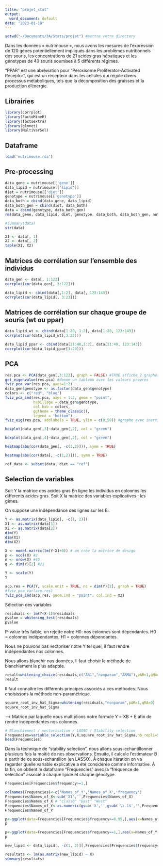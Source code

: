 ```yaml
---
title: "projet_stat"
output:
  word_document: default
date: "2023-01-18"
---
```


```r
setwd("~/Documents/3A/Stats/projet") #mettre votre directory
```

Dans les données « nutrimouse », nous avons les mesures de l'expression de 120 gènes potentiellement impliqués dans les problèmes nutritionnels des souris, les concentrations de 21 acides gras hépatiques et les génotypes de 40 souris soumises à 5 différents régimes.

"PPAR" est une abréviation pour "Peroxisome Proliferator-Activated Receptor", qui est un récepteur dans les cellules qui régule divers processus métaboliques, tels que la décomposition des graisses et la production d'énergie. 


## Librairies
```r
library(corrplot)
library(FactoMineR)
library(factoextra)
library(glmnet)
library(MultiVarSel)
```

## Dataframe

```r
load('nutrimouse.rda')
```

## Pre-processing

```r
data_gene = nutrimouse[['gene']]
data_lipid = nutrimouse[['lipid']]
diet = nutrimouse[['diet']]
genotype = nutrimouse[['genotype']]
data_both = cbind(data_gene, data_lipid)
data_both_gen = cbind(diet, data_both)
data = cbind(genotype, data_both_gen)
rm(data_gene, data_lipid, diet, genotype, data_both, data_both_gen, nutrimouse)
```

```r
#summary(data)
str(data)
```

```r
X1 <- data[, 1]
X2 <- data[, 2]
table(X1, X2)
```

## Matrices de corrélation sur l'ensemble des individus

```r
data_gen <- data[, 1:122]
corrplot(cor(data_gen[, 3:122]))
```

```r
data_lipid <- cbind(data[,1:2], data[, 123:143])
corrplot(cor(data_lipid[, 3:23]))
```

## Matrices de corrélation sur chaque groupe de souris (wt ou ppar)

```r
data_lipid_wt <- cbind(data[1:20, 1:2], data[1:20, 123:143])
corrplot(cor(data_lipid_wt[,3:23]))
```

```r
data_lipid_ppar <- cbind(data[21:40,1:2], data[21:40, 123:143])
corrplot(cor(data_lipid_ppar[3:23]))
```

## PCA

```r
res.pca <- PCA(data_gen[,3:122], graph = FALSE) #TRUE affiche 2 graphes directement
get_eigenvalue(res.pca) #donne un tableau avec les valeurs propres
fviz_pca_var(res.pca, axes=1:2)
data_gen$genotype <- as.factor(data_gen$genotype)
colors <- c("red", "blue")
fviz_pca_ind(res.pca, axes = 1:2, geom = "point",
             habillage = data_gen$genotype,
             col.hab = colors,
             ggtheme = theme_classic(),
             legend = "bottom")
fviz_eig(res.pca, addlabels = TRUE, ylim = c(0,50)) #graphe avec inertie
```

```r
boxplot(data_gen[,3]~data_gen[,2], col = "green")
```

```r
boxplot(data_gen[,4]~data_gen[,2], col = "green")
```

```r
heatmap(abs(cor(data_gen[, -c(1,2)])), symm = TRUE)
```

```r
heatmap(abs(cor(data[, -c(1,2)])), symm = TRUE)
```

```r
ref_data <- subset(data, diet == "ref")
```

## Selection de variables 


Soit Y la matrice des acides gras
En ligne les individus en colonnes les differents acides gras.
Soit X la matrice des variables explicatives : les gènes. 

On suppose une indépendance des lignes sur les Ei.

```r
Y <- as.matrix(data_lipid[, -c(1, 2)])
X1 <- as.matrix(data[1])
X2 <- as.matrix(data[2])
dim(Y)
dim(X1)
dim(X2)
```

```r
X <- model.matrix(lm(Y~X1+0)) # on crée la matrice de design
p <- ncol(X) #2
n <- nrow(X) #40
q <- dim(Y)[2] #21
```

```r
Y <- scale(Y)
Y
```

```r
acp.res = PCA(Y, scale.unit = TRUE, nc = dim(Y)[2], graph = TRUE)
#fviz_pca_var(acp.res)
fviz_pca_ind(acp.res, geom.ind = "point", col.ind = X2)
```
Sélection des variables

```r
residuals <- lm(Y~X-1)$residuals
pvalue = whitening_test(residuals)
pvalue
```

P-value très faible, on rejette notre H0: nos colonnes sont dépendantes.
H0 = colonnes indépendantes,
H1 = colonnes dépendantes.

Nous ne pouvons pas vectoriser notre Y tel quel, il faut rendre indépendantes nos colonnes.

Nous allons blanchir nos données. Il faut choisir la méthode de blanchiement la plus adaptée.

```r
result=whitening_choice(residuals,c("AR1","nonparam","ARMA"),pAR=1,qMA=1)
result
```

Il faut connaître les différents principes associés à ces méthodes. Nous choisissons la méthode non-paramétrique.

```r
square_root_inv_hat_Sigma=whitening(residuals,"nonparam",pAR=1,qMA=0)
square_root_inv_hat_Sigma
```

--> Matrice par laquelle nous multiplions notre formule Y = XB + E afin de rendre indépendantes nos colonnes.

```r
# Blanchiement / vectorisation / LASSO / Stability selection 
Frequencies=variable_selection(Y,X,square_root_inv_hat_Sigma,nb_repli=500,parallel=FALSE)
head(Frequencies)
```

Dans la technique de "stability selection", nous allons sous-echantillonner plusieurs fois la moitié de nos observations. Ensuite, il calcule l'estimateur B à partir de ce sous-echantillon (en LASSO). À chaque itération on va regarder quelle variable explicative a été considérée comme informative. À la fin, on obtient le dataframe "Frequencies" avec la "fréquence de sélection" associé à chaque lipide et chaque génotype.

```r
Frequencies[Frequencies$frequency>=1,]
```

```r
colnames(Frequencies)<-c('Names_of_Y','Names_of_X','frequency')
Frequencies$Names_of_X<-sub('X1','',Frequencies$Names_of_X)
Frequencies$Names_of_X # "class0" "East" "West"
Frequencies$Names_of_Y<-as.numeric(gsub('X','',gsub('\\.1$','',Frequencies$Names_of_Y)))
Frequencies$Names_of_Y
```

```r
p<-ggplot(data=Frequencies[Frequencies$frequency>=0.95,],aes(x=Names_of_Y,y=Names_of_X,color=frequency))+geom_tile(size=0.75)+scale_color_gradient2(midpoint=0.95,mid ='orange')+theme_bw()+ylab('Levels of X')+xlab('m/z')
p
```

```r
p<-ggplot(data=Frequencies[Frequencies$frequency==1,],aes(x=Names_of_Y,y=Names_of_X,color=Names_of_X))+geom_point(size=1)+theme_bw()+ylab('Levels of X')+xlab('m/z') 
p
```

```r
new_lipid <- data_lipid[, -c(1, 2)][,Frequencies[Frequencies$frequency==1,]$Names_of_Y]
```

```r
resultats <- lm(as.matrix(new_lipid) ~ X)
summary(resultats)
```


